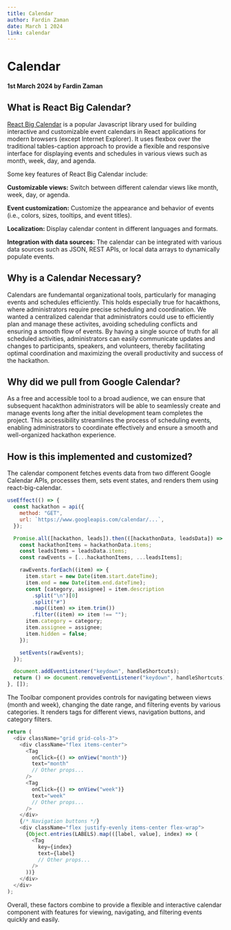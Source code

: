 ```yaml
---
title: Calendar
author: Fardin Zaman
date: March 1 2024
link: calendar
---
```


# Calendar

#### 1st March 2024 by Fardin Zaman

## What is React Big Calendar?

[React Big Calendar](https://github.com/jquense/react-big-calendar?tab=readme-ov-file) is a popular Javascript library used for building interactive and customizable event calendars in React applications for modern browsers (except Internet Explorer). It uses flexbox over the traditional tables-caption approach to provide a flexible and responsive interface for displaying events and schedules in various views such as month, week, day, and agenda.

Some key features of React Big Calendar include:

**Customizable views:** Switch between different calendar views like month, week, day, or agenda.

**Event customization:** Customize the appearance and behavior of events (i.e., colors, sizes, tooltips, and event titles).

**Localization:** Display calendar content in different languages and formats.

**Integration with data sources:** The calendar can be integrated with various data sources such as JSON, REST APIs, or local data arrays to dynamically populate events.

## Why is a Calendar Necessary?

Calendars are fundemantal organizational tools, particularly for managing events and schedules efficiently. This holds especially true for hacakthons, where administrators require precise scheduling and coordination. We wanted a centralized calendar that administrators could use to efficiently plan and manage these activites, avoiding scheduling conflicts and ensuring a smooth flow of events. By having a single source of truth for all scheduled activities, administrators can easily communicate updates and changes to participants, speakers, and volunteers, thereby facilitating optimal coordination and maximizing the overall productivity and success of the hackathon.

## Why did we pull from Google Calendar?

As a free and accessible tool to a broad audience, we can ensure that subsequent hacakthon administrators will be able to seamlessly create and manage events long after the initial development team completes the project. This accessibility streamlines the process of scheduling events, enabling administrators to coordinate effectively and ensure a smooth and well-organized hackathon experience.

## How is this implemented and customized?

The calendar component fetches events data from two different Google Calendar APIs, processes them, sets event states, and renders them using react-big-calendar.

```js title="src/components/dynamic/admin/services/calendar/Events.jsx"
useEffect(() => {
  const hackathon = api({
    method: "GET",
    url: `https://www.googleapis.com/calendar/...`,
  });

  Promise.all([hackathon, leads]).then(([hackathonData, leadsData]) => {
    const hackathonItems = hackathonData.items;
    const leadsItems = leadsData.items;
    const rawEvents = [...hackathonItems, ...leadsItems];

    rawEvents.forEach((item) => {
      item.start = new Date(item.start.dateTime);
      item.end = new Date(item.end.dateTime);
      const [category, assignee] = item.description
        .split("\n")[0]
        .split("#")
        .map((item) => item.trim())
        .filter((item) => item !== "");
      item.category = category;
      item.assignee = assignee;
      item.hidden = false;
    });

    setEvents(rawEvents);
  });

  document.addEventListener("keydown", handleShortcuts);
  return () => document.removeEventListener("keydown", handleShortcuts);
}, []);
```

The Toolbar component provides controls for navigating between views (month and week), changing the date range, and filtering events by various categories. It renders tags for different views, navigation buttons, and category filters.

```js title="src/components/dynamic/admin/services/calendar/Toolbar.jsx"
return (
  <div className="grid grid-cols-3">
    <div className="flex items-center">
      <Tag
        onClick={() => onView("month")}
        text="month"
        // Other props...
      />
      <Tag
        onClick={() => onView("week")}
        text="week"
        // Other props...
      />
    </div>
    {/* Navigation buttons */}
    <div className="flex justify-evenly items-center flex-wrap">
      {Object.entries(LABELS).map(([label, value], index) => (
        <Tag
          key={index}
          text={label}
          // Other props...
        />
      ))}
    </div>
  </div>
);
```

Overall, these factors combine to provide a flexible and interactive calendar component with features for viewing, navigating, and filtering events quickly and easily.
